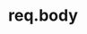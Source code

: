 ---
id: "express_easy_013"
questionType: "MULTIPLE_CHOICE"
title: "req.body"
description: "What does req.body contain?"
difficulty: "EASY"
category: "Express"
options:
  - "Route parameters"
  - "Query strings"
  - "Request payload"
  - "Response headers"
correctAnswer: 2
---